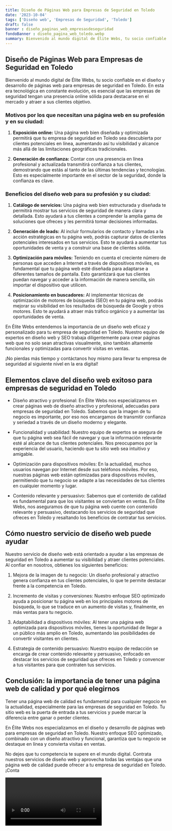 ```yaml
---
title: Diseño de Páginas Web para Empresas de Seguridad en Toledo
date: '2023-10-04'
tags: ['Diseño web', 'Empresas de Seguridad', 'Toledo']
draft: false
banner : diseño_paginas_web_empresasdeseguridad
fondoBanner : diseño_pagina_web_toledo.webp
summary: Bienvenido al mundo digital de Élite Webs, tu socio confiable en el diseño y desarrollo de páginas web para empresas de seguridad en Toledo. En esta era tecnológica en constante evolución, es esencial que las empresas de seguridad tengan una presencia online sólida para destacarse en el mercado y atraer a sus clientes objetivo.
---
```


## Diseño de Páginas Web para Empresas de Seguridad en Toledo

Bienvenido al mundo digital de Élite Webs, tu socio confiable en el diseño y desarrollo de páginas web para empresas de seguridad en Toledo. En esta era tecnológica en constante evolución, es esencial que las empresas de seguridad tengan una presencia online sólida para destacarse en el mercado y atraer a sus clientes objetivo.

### Motivos por los que necesitan una página web en su profesión y en su ciudad:

1. **Exposición online:** Una página web bien diseñada y optimizada permitirá que tu empresa de seguridad en Toledo sea descubierta por clientes potenciales en línea, aumentando así tu visibilidad y alcance más allá de las limitaciones geográficas tradicionales.

2. **Generación de confianza:** Contar con una presencia en línea profesional y actualizada transmitirá confianza a tus clientes, demostrando que estás al tanto de las últimas tendencias y tecnologías. Esto es especialmente importante en el sector de la seguridad, donde la confianza es clave.

### Beneficios del diseño web para su profesión y su ciudad:

1. **Catálogo de servicios:** Una página web bien estructurada y diseñada te permitirá mostrar tus servicios de seguridad de manera clara y detallada. Esto ayudará a tus clientes a comprender la amplia gama de soluciones que ofreces y les permitirá tomar decisiones informadas.

2. **Generación de leads:** Al incluir formularios de contacto y llamadas a la acción estratégicas en tu página web, podrás capturar datos de clientes potenciales interesados en tus servicios. Esto te ayudará a aumentar tus oportunidades de venta y a construir una base de clientes sólida.

3. **Optimización para móviles:** Teniendo en cuenta el creciente número de personas que acceden a Internet a través de dispositivos móviles, es fundamental que tu página web esté diseñada para adaptarse a diferentes tamaños de pantalla. Esto garantizará que tus clientes puedan navegar y acceder a la información de manera sencilla, sin importar el dispositivo que utilicen.

4. **Posicionamiento en buscadores:** Al implementar técnicas de optimización de motores de búsqueda (SEO) en tu página web, podrás mejorar su visibilidad en los resultados de búsqueda de Google y otros motores. Esto te ayudará a atraer más tráfico orgánico y a aumentar las oportunidades de venta.

En Élite Webs entendemos la importancia de un diseño web eficaz y personalizado para tu empresa de seguridad en Toledo. Nuestro equipo de expertos en diseño web y SEO trabaja diligentemente para crear páginas web que no solo sean atractivas visualmente, sino también altamente funcionales y optimizadas para convertir visitas en ventas.

¡No pierdas más tiempo y contáctanos hoy mismo para llevar tu empresa de seguridad al siguiente nivel en la era digital!

<GifSeo />

<Cta />

## Elementos clave del diseño web exitoso para empresas de seguridad en Toledo

- Diseño atractivo y profesional: En Élite Webs nos especializamos en crear páginas web de diseño atractivo y profesional, adecuadas para empresas de seguridad en Toledo. Sabemos que la imagen de tu negocio es importante, por eso nos encargamos de transmitir confianza y seriedad a través de un diseño moderno y elegante.

- Funcionalidad y usabilidad: Nuestro equipo de expertos se asegura de que tu página web sea fácil de navegar y que la información relevante esté al alcance de tus clientes potenciales. Nos preocupamos por la experiencia del usuario, haciendo que tu sitio web sea intuitivo y amigable.

- Optimización para dispositivos móviles: En la actualidad, muchos usuarios navegan por Internet desde sus teléfonos móviles. Por eso, nuestras páginas web están optimizadas para dispositivos móviles, permitiendo que tu negocio se adapte a las necesidades de tus clientes en cualquier momento y lugar.

- Contenido relevante y persuasivo: Sabemos que el contenido de calidad es fundamental para que los visitantes se conviertan en ventas. En Élite Webs, nos aseguramos de que tu página web cuente con contenido relevante y persuasivo, destacando los servicios de seguridad que ofreces en Toledo y resaltando los beneficios de contratar tus servicios.

## Cómo nuestro servicio de diseño web puede ayudar

Nuestro servicio de diseño web está orientado a ayudar a las empresas de seguridad en Toledo a aumentar su visibilidad y atraer clientes potenciales. Al confiar en nosotros, obtienes los siguientes beneficios:

1. Mejora de la imagen de tu negocio: Un diseño profesional y atractivo genera confianza en tus clientes potenciales, lo que te permite destacar frente a la competencia en Toledo.

2. Incremento de visitas y conversiones: Nuestro enfoque SEO optimizado ayuda a posicionar tu página web en los principales motores de búsqueda, lo que se traduce en un aumento de visitas y, finalmente, en más ventas para tu negocio.

3. Adaptabilidad a dispositivos móviles: Al tener una página web optimizada para dispositivos móviles, tienes la oportunidad de llegar a un público más amplio en Toledo, aumentando las posibilidades de convertir visitantes en clientes.

4. Estrategia de contenido persuasivo: Nuestro equipo de redacción se encarga de crear contenido relevante y persuasivo, enfocado en destacar los servicios de seguridad que ofreces en Toledo y convencer a tus visitantes para que contraten tus servicios.

## Conclusión: la importancia de tener una página web de calidad y por qué elegirnos

Tener una página web de calidad es fundamental para cualquier negocio en la actualidad, especialmente para las empresas de seguridad en Toledo. Tu sitio web es la puerta de entrada a tus servicios y puede marcar la diferencia entre ganar o perder clientes.

En Élite Webs nos especializamos en el diseño y desarrollo de páginas web para empresas de seguridad en Toledo. Nuestro enfoque SEO optimizado, combinado con un diseño atractivo y funcional, garantiza que tu negocio se destaque en línea y convierta visitas en ventas.

No dejes que tu competencia te supere en el mundo digital. Contrata nuestros servicios de diseño web y aprovecha todas las ventajas que una página web de calidad puede ofrecer a tu empresa de seguridad en Toledo. ¡Conta

<Video />

<CtaBot job='Empresas de Seguridad' city='Toledo'/>

<Gmaps query='Toledo+españa+maps' />
